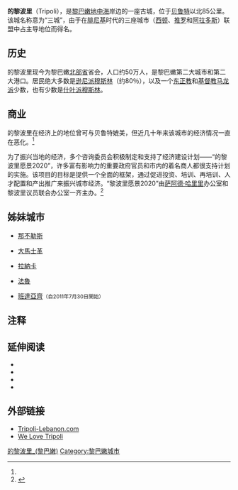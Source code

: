 {{otheruses|other=利比亞首都|的黎波里}}
{{Infobox Settlement
| official_name = 的黎波里
| native_name = طرابلس ''Ṭarābulus''
| image_skyline  = Tripoli, Lebanon photos, Aug 2012.jpg
| area_total_km2          = 14
| area_metro_km2          = 41
| population_as_of =
| population_total        = 192,572
| population_metro        = 530000
| pushpin_map=Lebanon
| pushpin_mapsize=300
| timezone = +2
| utc_offset =
| timezone_DST = +3
| utc_offset_DST =
| latd= 34
| latm= 26
| lats=
| latNS=N
| longd= 35
| longm= 51
| longs=
| longEW=E

|leader_title = [[市長|市長]]
|leader_name = Eng. Nader al-Ghazal
| website = [http://tripoli-city.org/ tripoli-city.org]
| footnotes =
}}

'''的黎波里'''（Tripoli），是[[黎巴嫩|黎巴嫩]][[地中海|地中海]]岸边的一座古城，位于[[贝鲁特|贝鲁特]]以北85公里。该城名称意为“三城”，由于在[[腓尼基|腓尼基]]时代的三座城市（[[赛达_(黎巴嫩城市)|西顿]]、[[推罗|推罗]]和[[艾尔瓦德岛|阿拉多斯]]）联盟中占主导地位而得名。

==历史==
的黎波里现今为黎巴嫩[[北部省_(黎巴嫩)|北部省]]省会，人口约50万人，是黎巴嫩第二大城市和第二大港口。居民绝大多数是[[逊尼派穆斯林|逊尼派穆斯林]]（约80％），以及一个[[东方正教会|东正教]]和[[基督教|基督教]][[马龙派|马龙派]]少数，也有少数是[[什叶派穆斯林|什叶派穆斯林]]。

==商业==
的黎波里在经济上的地位曾可与贝鲁特媲美，但近几十年来该城市的经济情况一直在恶化。<ref name="mafhoum.com"/>

为了振兴当地的经济，多个咨询委员会积极制定和支持了经济建设计划——“的黎波里愿景2020”，许多富有影响力的重要政府官员和市内的着名商人都很支持计划的实施。该项目的目标是提供一个全面的框架，通过促进投资、培训、再培训、人才配置和产出推广来振兴城市经济。“黎波里愿景2020”由[[萨阿德·哈里里|萨阿德·哈里里]]办公室和黎波里议员联合办公室一齐主办。<ref>{{Cite web|title = Robert Fadel – روبير فاضل|url = http://www.robertfadel.com/english/Tripoli-Vision-2020|website = www.robertfadel.com|accessdate = 2015-10-16|archive-url = https://web.archive.org/web/20151117005216/http://www.robertfadel.com/english/Tripoli-Vision-2020|archive-date = 2015-11-17|dead-url = yes}}</ref>

==姊妹城市==
*{{ITA}} [[那不勒斯|那不勒斯]]
*{{SYR}} [[大馬士革|大馬士革]]
*{{CYP}} [[拉納卡|拉納卡]]
*{{POR}} [[法魯|法魯]]
*{{INA}} [[班達亞齊|班達亞齊]]<small>（自2011年7月30日開始）</small>

== 注释 ==
{{Reflist}}

==延伸阅读==
*{{Citation |publisher = J.Duncan |publication-place = London |title = The Modern Traveller |author = Josiah Conder |authorlink=Josiah Conder (editor and author) |publication-date =1830 |chapterurl = https://archive.org/stream/moderntraveller20condiala#page/220/mode/2up |chapter=(Tripoli)}}
*{{Citation |publisher = Encyclopaedia Britannica |publication-place = New York |title = The Encyclopaedia Britannica |publication-date = 1910 |oclc = 14782424 |edition=11th |chapterurl =https://archive.org/stream/encyclopaediabri27chisrich#page/290/mode/2up |chapter = Tripoli, or Tarabulus}}
*{{cite book |title=Historic Cities of the Islamic World |editor=C. Edmund Bosworth |year=2007 |publisher=[[Koninklijke_Brill|Koninklijke Brill]] |location=Leiden |chapter=Tripoli, in Lebanon}}
*{{cite book |chapter= Tripoli |title=Grove Encyclopedia of Islamic Art & Architecture |year=2009 |publisher=Oxford University Press}}

== 外部链接 ==
{{Commons|Tripoli, Lebanon}}
* [http://www.tripoli-lebanon.com/main.html Tripoli-Lebanon.com] {{Wayback|url=http://www.tripoli-lebanon.com/main.html |date=20090913062543 }}
* [http://www.welovetripoli.com We Love Tripoli] {{Wayback|url=http://www.welovetripoli.com/ |date=20170523042050 }}

{{Authority control}}
{{DEFAULTSORT: Tripoli}}
[[Category:的黎波里_(黎巴嫩)|]]
[[Category:黎巴嫩城市|Category:黎巴嫩城市]]